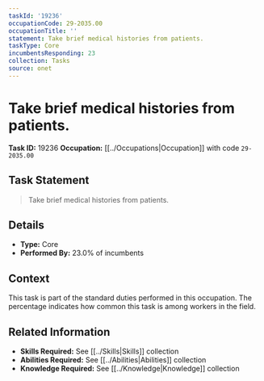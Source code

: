 ```yaml
---
taskId: '19236'
occupationCode: 29-2035.00
occupationTitle: ''
statement: Take brief medical histories from patients.
taskType: Core
incumbentsResponding: 23
collection: Tasks
source: onet
---
```

# Take brief medical histories from patients.

**Task ID:** 19236
**Occupation:** [[../Occupations|Occupation]] with code `29-2035.00`

## Task Statement

> Take brief medical histories from patients.

## Details

- **Type:** Core
- **Performed By:** 23.0% of incumbents

## Context

This task is part of the standard duties performed in this occupation. The percentage indicates how common this task is among workers in the field.

## Related Information

- **Skills Required:** See [[../Skills|Skills]] collection
- **Abilities Required:** See [[../Abilities|Abilities]] collection
- **Knowledge Required:** See [[../Knowledge|Knowledge]] collection
